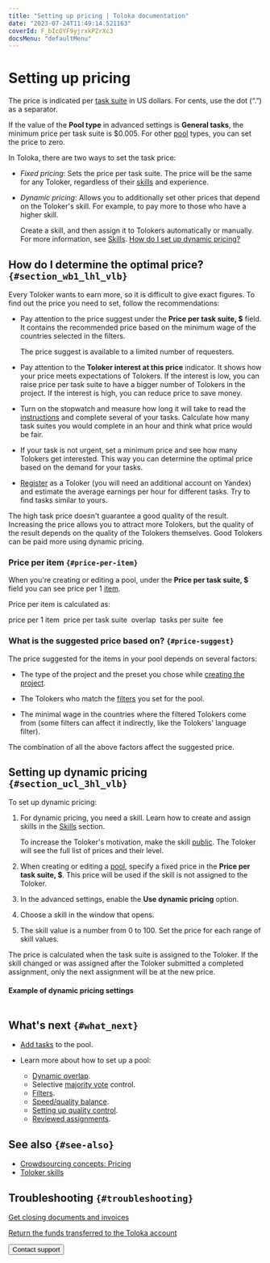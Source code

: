 ```yaml
---
title: "Setting up pricing | Toloka documentation"
date: "2023-07-24T11:49:14.521163"
coverId: F_bIcOYF9yjrxkPZrXc3
docsMenu: "defaultMenu"
---
```



# Setting up pricing

The price is indicated per [task suite](/docs/glossary#task-suite) in US dollars. For cents, use the dot (“.”) as a separator.

If the value of the **Pool type** in advanced settings is **General tasks**, the minimum price per task suite is $0.005. For other [pool](/docs/glossary#pool) types, you can set the price to zero.

In Toloka, there are two ways to set the task price:

- _Fixed pricing_: Sets the price per task suite. The price will be the same for any Toloker, regardless of their [skills](/docs/glossary#skill) and experience.

- _Dynamic pricing_: Allows you to additionally set other prices that depend on the Toloker's skill. For example, to pay more to those who have a higher skill.

    Create a skill, and then assign it to Tolokers automatically or manually. For more information, see [Skills](/docs/guide/nav). [How do I set up dynamic pricing?](/docs/guide/dynamic-pricing#section_ucl_3hl_vlb)

## How do I determine the optimal price? `{#section_wb1_lhl_vlb}`

Every Toloker wants to earn more, so it is difficult to give exact figures. To find out the price you need to set, follow the recommendations:

- Pay attention to the price suggest under the **Price per task suite, $** field. It contains the recommended price based on the minimum wage of the countries selected in the filters.

  <Note mode="warning" title="Restriction">

  The price suggest is available to a limited number of requesters.

  </Note>

- Pay attention to the **Toloker interest at this price** indicator. It shows how your price meets expectations of Tolokers. If the interest is low, you can raise price per task suite to have a bigger number of Tolokers in the project. If the interest is high, you can reduce price to save money.

- Turn on the stopwatch and measure how long it will take to read the [instructions](/docs/glossary#instructions) and complete several of your tasks. Calculate how many task suites you would complete in an hour and think what price would be fair.

- If your task is not urgent, set a minimum price and see how many Tolokers get interested. This way you can determine the optimal price based on the demand for your tasks.

- [Register](https://passport.toloka.ai/registration?mode=register&retpath=https://platform.toloka.ai) as a Toloker (you will need an additional account on Yandex) and estimate the average earnings per hour for different tasks. Try to find tasks similar to yours.

<Note mode="note" title="Note">

The high task price doesn't guarantee a good quality of the result. Increasing the price allows you to attract more Tolokers, but the quality of the result depends on the quality of the Tolokers themselves. Good Tolokers can be paid more using dynamic pricing.

</Note>

### Price per item `{#price-per-item}`

When you're creating or editing a pool, under the **Price per task suite, $** field you can see price per 1 [item](/docs/glossary#item).

Price per item is calculated as:

<Note>

price per 1 item <img src="https://tlkfrontprod.azureedge.net/portal-production/static/uploaded/images/1675425188379/1675425188379_original_svg.svg" alt="" /> price per task suite <img src="https://tlkfrontprod.azureedge.net/portal-production/static/uploaded/images/1675425187935/1675425187935_original_svg.svg" alt="" /> overlap <img src="https://tlkfrontprod.azureedge.net/portal-production/static/uploaded/images/1675425187479/1675425187479_original_svg.svg" alt="" /> tasks per suite <img src="https://tlkfrontprod.azureedge.net/portal-production/static/uploaded/images/1675425188847/1675425188847_original_svg.svg" alt="" /> fee

</Note>

### What is the suggested price based on? `{#price-suggest}`

The price suggested for the items in your pool depends on several factors:

- The type of the project and the preset you chose while [creating the project](/docs/guide/project).

- The Tolokers who match the [filters](/docs/guide/filters) you set for the pool.

- The minimal wage in the countries where the filtered Tolokers come from (some filters can affect it indirectly, like the Tolokers' language filter).

The combination of all the above factors affect the suggested price.

## Setting up dynamic pricing `{#section_ucl_3hl_vlb}`

To set up dynamic pricing:

1. For dynamic pricing, you need a skill. Learn how to create and assign skills in the [Skills](/docs/guide/nav) section.

    To increase the Toloker's motivation, make the skill [public](/docs/guide/nav#public). The Toloker will see the full list of prices and their level.

1. When creating or editing a [pool](/docs/glossary#pool), specify a fixed price in the **Price per task suite, $**. This price will be used if the skill is not assigned to the Toloker.

1. In the advanced settings, enable the **Use dynamic pricing** option.

1. Choose a skill in the window that opens.

1. The skill value is a number from 0 to 100. Set the price for each range of skill values.

<Note mode="note" title="Note">

The price is calculated when the task suite is assigned to the Toloker. If the skill changed or was assigned after the Toloker submitted a completed assignment, only the next assignment will be at the new price.

</Note>

#### Example of dynamic pricing settings

<Image width="700px" withBackground imageId="1675426655912" alt="" />

## What's next `{#what_next}`

- [Add tasks](/docs/guide/pool) to the pool.
- Learn more about how to set up a pool:

    - [Dynamic overlap](/docs/guide/dynamic-overlap).
    - Selective [majority vote](/docs/guide/selective-mvote) control.
    - [Filters](/docs/guide/filters).
    - [Speed/quality balance](/docs/guide/adjust).
    - [Setting up quality control](/docs/guide/qa-pool-settings).
    - [Reviewed assignments](/docs/guide/offline-accept).

## See also `{#see-also}`

- [Crowdsourcing concepts: Pricing](https://toloka.ai/knowledgebase/pricing/)
- [Toloker skills](/docs/guide/nav)

## Troubleshooting `{#troubleshooting}`

<FaqSetTaskPrice/>

<FaqSetUpBudget/>

<FaqPayMoreOptionalFields/>

<FaqAwardsStatistics/>

<FaqTasksWithDifferentPrices/>

[Get closing documents and invoices](/docs/guide/troubleshooting/support?form-source=guide-dynamic-pricing)

[Return the funds transferred to the Toloka account](/docs/guide/troubleshooting/support?form-source=guide-dynamic-pricing)

<Button view="defaultInverse" size="l" type="link" url="/docs/guide/troubleshooting/support?form-source=guide-dynamic-pricing">Contact support</Button>